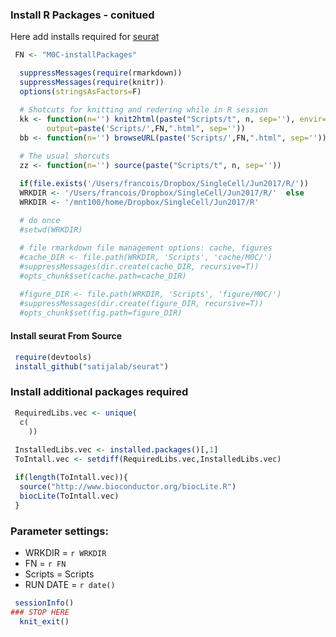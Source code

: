 ###   Install R Packages - conitued
 
Here add installs required for [seurat](//http://satijalab.org/seurat)

<style type="text/css"> body, td { font-size: 14px; } code.r{ font-size: 12px; } pre { font-size: 12px } </style>

```r

 FN <- "M0C-installPackages"

  suppressMessages(require(rmarkdown))
  suppressMessages(require(knitr))
  options(stringsAsFactors=F) 

  # Shotcuts for knitting and redering while in R session
  kk <- function(n='') knit2html(paste("Scripts/t", n, sep=''), envir=globalenv(),
        output=paste('Scripts/',FN,".html", sep=''))
  bb <- function(n='') browseURL(paste('Scripts/',FN,".html", sep=''))

  # The usual shorcuts
  zz <- function(n='') source(paste("Scripts/t", n, sep=''))

  if(file.exists('/Users/francois/Dropbox/SingleCell/Jun2017/R/'))
  WRKDIR <- '/Users/francois/Dropbox/SingleCell/Jun2017/R/'  else
  WRKDIR <- '/mnt100/home/Dropbox/SingleCell/Jun2017/R'

  # do once
  #setwd(WRKDIR)

  # file rmarkdown file management options: cache, figures
  #cache_DIR <- file.path(WRKDIR, 'Scripts', 'cache/M0C/')
  #suppressMessages(dir.create(cache_DIR, recursive=T))
  #opts_chunk$set(cache.path=cache_DIR)

  #figure_DIR <- file.path(WRKDIR, 'Scripts', 'figure/M0C/')
  #suppressMessages(dir.create(figure_DIR, recursive=T))
  #opts_chunk$set(fig.path=figure_DIR)

```
<!-- ***************************************************** -->

#### Install seurat From Source

```r
 require(devtools)
 install_github("satijalab/seurat")
```

### Install additional packages required

```r
 RequiredLibs.vec <- unique(
  c(
    ))

 InstalledLibs.vec <- installed.packages()[,1]
 ToIntall.vec <- setdiff(RequiredLibs.vec,InstalledLibs.vec)

 if(length(ToIntall.vec)){
  source("http://www.bioconductor.org/biocLite.R")
  biocLite(ToIntall.vec)
 }

```

### Parameter settings:
  * WRKDIR = `r WRKDIR`
  * FN = `r FN`
  * Scripts = Scripts
  * RUN DATE = `r date()`

```r
 sessionInfo()
### STOP HERE
  knit_exit()
```


<!-- To run

nohup sudo Rscript -e "knitr::knit2html('M0C-installPackages.Rmd')" > M0C-installPackages.log  &

-->


